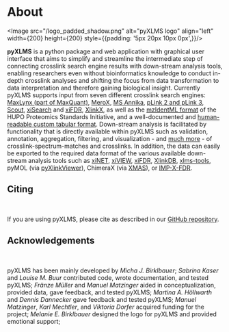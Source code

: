 
# About

<div style={{ textAlign: 'justify' }}>

<Image src="/logo_padded_shadow.png" alt="pyXLMS logo" align="left" width={200} height={200} style={{padding: '5px 20px 10px 0px',}}/>

**pyXLMS** is a python package and web application with graphical user interface that aims to simplify and streamline the intermediate step of
connecting crosslink search engine results with down-stream analysis tools, enabling researchers even without bioinformatics knowledge to
conduct in-depth crosslink analyses and shifting the focus from data transformation to data interpretation and therefore gaining biological
insight. Currently pyXLMS supports input from seven different crosslink search engines:
[MaxLynx (part of MaxQuant)](https://www.maxquant.org/),
[MeroX](https://www.stavrox.com/),
[MS Annika](https://github.com/hgb-bin-proteomics/MSAnnika),
[pLink 2 and pLink 3](http://pfind.ict.ac.cn/se/plink/),
[Scout](https://github.com/diogobor/Scout),
[xiSearch](https://www.rappsilberlab.org/software/xisearch/) and [xiFDR](https://www.rappsilberlab.org/software/xifdr/),
[XlinkX](https://docs.thermofisher.com/r/XlinkX-3.2-Quick-Start-Guide/),
as well as the [mzIdentML format](https://www.psidev.info/mzidentml)
of the HUPO Proteomics Standards Initiative, and a well-documented and
[human-readable custom tabular format](https://github.com/hgb-bin-proteomics/pyXLMS/blob/master/docs/format.md).
Down-stream analysis is facilitated by functionality that is directly available within pyXLMS such as validation, annotation, aggregation, filtering, and visualization - and [much more](https://hgb-bin-proteomics.github.io/pyXLMS/modules.html) - of crosslink-spectrum-matches and crosslinks. In addition, the data can easily be exported to the required data format of the various available down-stream analysis tools such as
[xiNET](https://crosslinkviewer.org/index.php),
[xiVIEW](https://www.xiview.org/index.php),
[xiFDR](https://www.rappsilberlab.org/software/xifdr/),
[XlinkDB](https://xlinkdb.gs.washington.edu/xlinkdb/),
[xlms-tools](https://gitlab.com/topf-lab/xlms-tools),
pyMOL (via [pyXlinkViewer](https://github.com/BobSchiffrin/PyXlinkViewer)),
ChimeraX (via [XMAS](https://github.com/ScheltemaLab/ChimeraX_XMAS_bundle)),
or [IMP-X-FDR](https://github.com/vbc-proteomics-org/imp-x-fdr).

</div>

## Citing

<br/>
<div style={{ textAlign: 'justify' }}>

If you are using pyXLMS, please cite as described in our [GitHub repository](https://github.com/hgb-bin-proteomics/pyXLMS#citing).

</div>

## Acknowledgements

<br/>
<div style={{ textAlign: 'justify' }}>

pyXLMS has been mainly developed by _Micha J. Birklbauer_;
_Sabrina Kaser_ and _Louise M. Buur_ contributed code, wrote documentation, and tested pyXLMS;
_Fränze Müller_ and _Manuel Matzinger_ aided in conceptualization, provided data, gave feedback, and tested pyXLMS;
_Martina A. Höllwarth_ and _Dennis Dannecker_ gave feedback and tested pyXLMS;
_Manuel Matzinger_, _Karl Mechtler_, and _Viktoria Dorfer_ acquired funding for the project;
_Melanie E. Birklbauer_ designed the logo for pyXLMS and provided emotional support;

</div>
